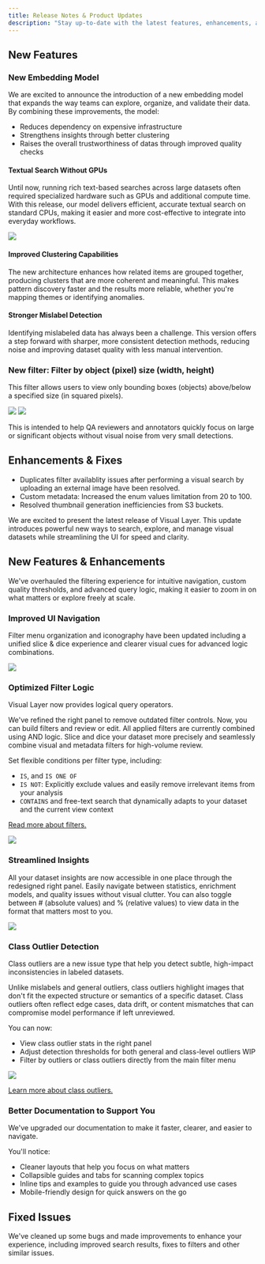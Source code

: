 ```yaml
---
title: Release Notes & Product Updates
description: "Stay up-to-date with the latest features, enhancements, and bug fixes in Visual Layer. This page provides a comprehensive changelog of all product updates."
---
```


<Update label="2025-08-28" version="2.44.2">

## New Features

### New Embedding Model

We are excited to announce the introduction of a new embedding model that expands the way teams can explore, organize, and validate their data. By combining these improvements, the model:

- Reduces dependency on expensive infrastructure
- Strengthens insights through better clustering  
- Raises the overall trustworthiness of datas through improved quality checks

#### Textual Search Without GPUs

Until now, running rich text-based searches across large datasets often required specialized hardware such as GPUs and additional compute time. With this release, our model delivers efficient, accurate textual search on standard CPUs, making it easier and more cost-effective to integrate into everyday workflows.

<Frame>
  <img src="/images/improved-embedding.png" />
</Frame>

#### Improved Clustering Capabilities

The new architecture enhances how related items are grouped together, producing clusters that are more coherent and meaningful. This makes pattern discovery faster and the results more reliable, whether you're mapping themes or identifying anomalies.

#### Stronger Mislabel Detection

Identifying mislabeled data has always been a challenge. This version offers a step forward with sharper, more consistent detection methods, reducing noise and improving dataset quality with less manual intervention.

### New filter: Filter by object (pixel) size (width, height)

This filter allows users to view only bounding boxes (objects) above/below a specified size (in squared pixels). 


<Frame>
  <img src="/images/filter-by-object-size.png" />
</Frame>

<Frame>
  <img src="/images/filter-by-object-size2.png" />
</Frame>


This is intended to help QA reviewers and annotators quickly focus on large or significant objects without visual noise from very small detections.

## Enhancements & Fixes

- Duplicates filter availablity issues after performing a visual search by uploading an external image have been resolved.
- Custom metadata: Increased the enum values limitation from 20 to 100.
- Resolved thumbnail generation inefficiencies from S3 buckets.


</Update>


<Update label="2025-05-08" >
We are excited to present the latest release of Visual Layer. This update introduces powerful new ways to search, explore, and manage visual datasets while streamlining the UI for speed and clarity.

## New Features & Enhancements

We've overhauled the filtering experience for intuitive navigation, custom quality thresholds, and advanced query logic, making it easier to zoom in on what matters or explore freely at scale.

### Improved UI Navigation

Filter menu organization and iconography have been updated including a unified slice & dice experience and clearer visual cues for advanced logic combinations.

<Frame>
  <img src="/images/highlight-filters-and-insights.png" />
</Frame>

### Optimized Filter Logic

Visual Layer now provides logical query operators. 

We've refined the right panel to remove outdated filter controls. Now, you can build filters and review or edit. All applied filters are currently combined using AND logic. Slice and dice your dataset more precisely and seamlessly combine visual and metadata filters for high-volume review. 

Set flexible conditions per filter type, including:

* `IS`, and `IS ONE OF`
* `IS NOT`: Explicitly exclude values and easily remove irrelevant items from your analysis
* `CONTAINS` and free-text search that dynamically adapts to your dataset and the current view context

[Read more about filters.](/docs/exploring-datasets/filter-dataset)

<Frame>
  <img src="/images/filters-operators-2.png" />
</Frame>

### Streamlined Insights 

All your dataset insights are now accessible in one place through the redesigned right panel. Easily navigate between statistics, enrichment models, and quality issues without visual clutter. You can also toggle between # (absolute values) and % (relative values) to view data in the format that matters most to you.

<Frame>
  <img src="/images/issues-toggle.gif" />
</Frame>

### Class Outlier Detection

Class outliers are a new issue type that help you detect subtle, high-impact inconsistencies in labeled datasets.

Unlike mislabels and general outliers, class outliers highlight images that don't fit the expected structure or semantics of a specific dataset. Class outliers often reflect edge cases, data drift, or content mismatches that can compromise model performance if left unreviewed.

You can now:

* View class outlier stats in the right panel
* Adjust detection thresholds for both general and class-level outliers WIP
* Filter by outliers or class outliers directly from the main filter menu

<Frame>
  <img src="/images/filters-outliers-classoutliers.png" />
</Frame>

[Learn more about class outliers.](/docs/exploring-datasets/class-outlier)

### Better Documentation to Support You

We've upgraded our documentation to make it faster, clearer, and easier to navigate. 

You'll notice:

* Cleaner layouts that help you focus on what matters
* Collapsible guides and tabs for scanning complex topics
* Inline tips and examples to guide you through advanced use cases
* Mobile-friendly design for quick answers on the go

## Fixed Issues

We've cleaned up some bugs and made improvements to enhance your experience, including improved search results, fixes to filters and other similar issues.
</Update>
